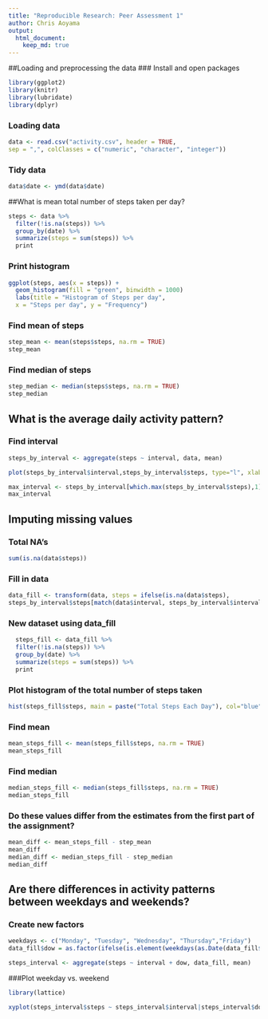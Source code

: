 ---
title: "Reproducible Research: Peer Assessment 1"
author: Chris Aoyama
output: 
  html_document:
    keep_md: true
---


##Loading and preprocessing the data
### Install and open packages
```{r echo=TRUE}
library(ggplot2)
library(knitr)
library(lubridate)
library(dplyr)
```
### Loading data
```{r echo=TRUE}
data <- read.csv("activity.csv", header = TRUE,
sep = ",", colClasses = c("numeric", "character", "integer"))
```
### Tidy data
```{r echo=TRUE}
data$date <- ymd(data$date)
```
##What is mean total number of steps taken per day?
```{r echo=TRUE}
steps <- data %>%
  filter(!is.na(steps)) %>%
  group_by(date) %>%
  summarize(steps = sum(steps)) %>%
  print
```
### Print histogram
```{r echo=TRUE}
ggplot(steps, aes(x = steps)) + 
  geom_histogram(fill = "green", binwidth = 1000) 
  labs(title = "Histogram of Steps per day", 
  x = "Steps per day", y = "Frequency")
```
### Find mean of steps
```{r echo=TRUE}
step_mean <- mean(steps$steps, na.rm = TRUE)
step_mean
```
### Find median of steps
```{r echo=TRUE}
step_median <- median(steps$steps, na.rm = TRUE)
step_median
```
## What is the average daily activity pattern?

### Find interval
```{r echo=TRUE}
steps_by_interval <- aggregate(steps ~ interval, data, mean)

plot(steps_by_interval$interval,steps_by_interval$steps, type="l", xlab="Interval", ylab="Number of Steps",main="Average Number of Steps per Day by Interval")

max_interval <- steps_by_interval[which.max(steps_by_interval$steps),1]
max_interval
```

## Imputing missing values
### Total NA's
```{r echo=TRUE}
sum(is.na(data$steps))
```
### Fill in data
```{r echo=TRUE}
data_fill <- transform(data, steps = ifelse(is.na(data$steps), 
steps_by_interval$steps[match(data$interval, steps_by_interval$interval)], data$steps))
```

### New dataset using data_fill
```{r echo=TRUE}
  steps_fill <- data_fill %>%
  filter(!is.na(steps)) %>%
  group_by(date) %>%
  summarize(steps = sum(steps)) %>%
  print
```
### Plot histogram of the total number of steps taken
```{r echo=TRUE}
hist(steps_fill$steps, main = paste("Total Steps Each Day"), col="blue", xlab="Number of Steps")

```
### Find mean
```{r echo=TRUE}
mean_steps_fill <- mean(steps_fill$steps, na.rm = TRUE)
mean_steps_fill
```
### Find median
```{r echo=TRUE}
median_steps_fill <- median(steps_fill$steps, na.rm = TRUE)
median_steps_fill
```
### Do these values differ from the estimates from the first part of the assignment?
```{r echo=TRUE}
mean_diff <- mean_steps_fill - step_mean
mean_diff
median_diff <- median_steps_fill - step_median
median_diff
```
## Are there differences in activity patterns between weekdays and weekends?

### Create new factors
```{r echo=TRUE}
weekdays <- c("Monday", "Tuesday", "Wednesday", "Thursday","Friday")
data_fill$dow = as.factor(ifelse(is.element(weekdays(as.Date(data_fill$date)),weekdays), "Weekday", "Weekend"))

steps_interval <- aggregate(steps ~ interval + dow, data_fill, mean)
```
###Plot weekday vs. weekend
```{r echo=TRUE}
library(lattice)

xyplot(steps_interval$steps ~ steps_interval$interval|steps_interval$dow, main="Average Steps per Day by Interval",xlab="Interval", ylab="Steps",layout=c(1,2), type="l")
```

